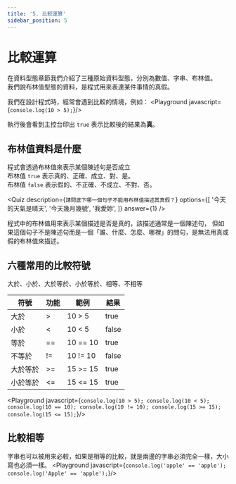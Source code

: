 ```yaml
---
title: '5. 比較運算'
sidebar_position: 5
---
```


# 比較運算
在資料型態章節我們介紹了三種原始資料型態，分別為數值、字串、布林值。<br/>
我們說布林值型態的資料，是程式用來表達某件事情的真假。

我們在設計程式時，經常會遇到比較的情境，例如：
<Playground javascript={`
console.log(10 > 5);
`}/>

執行後會看到主控台印出 `true` 表示比較後的結果為**真**。

## 布林值資料是什麼
程式會透過布林值來表示某個陳述句是否成立<br/>
布林值 `true` 表示真的、正確、成立、對、是。<br/>
布林值 `false` 表示假的、不正確、不成立、不對、否。

<Quiz
  description={`請問底下哪一個句子不能用布林值描述其真假？`}
  options={[
    '今天的天氣是晴天',
    '今天幾月幾號',
    '我愛妳',
  ]}
  answer={1}
/>

程式中的布林值用來表示某個描述是否是真的，該描述通常是一個陳述句，
但如果這個句子不是陳述句而是一個「誰、什麼、怎麼、哪裡」的問句，是無法用真或假的布林值來描述。

## 六種常用的比較符號
大於、小於、大於等於、小於等於、相等、不相等

|符號|功能|範例|結果|
|-|-|-|-|
|大於|>|10 > 5|true|
|小於|<|10 < 5|false|
|等於|==|10 == 10|true|
|不等於|!=|10 != 10|false|
|大於等於|>=|15 >= 15|true|
|小於等於|<=|15 <= 15|true|

<Playground javascript={`
console.log(10 > 5);
console.log(10 < 5);
console.log(10 == 10);
console.log(10 != 10);
console.log(15 >= 15);
console.log(15 <= 15);
`}/>

## 比較相等
字串也可以被用來必較，如果是相等的比較，就是兩邊的字串必須完全一樣，大小寫也必須一樣。
<Playground javascript={`
console.log('apple' == 'apple');
console.log('Apple' == 'apple');
`}/>
